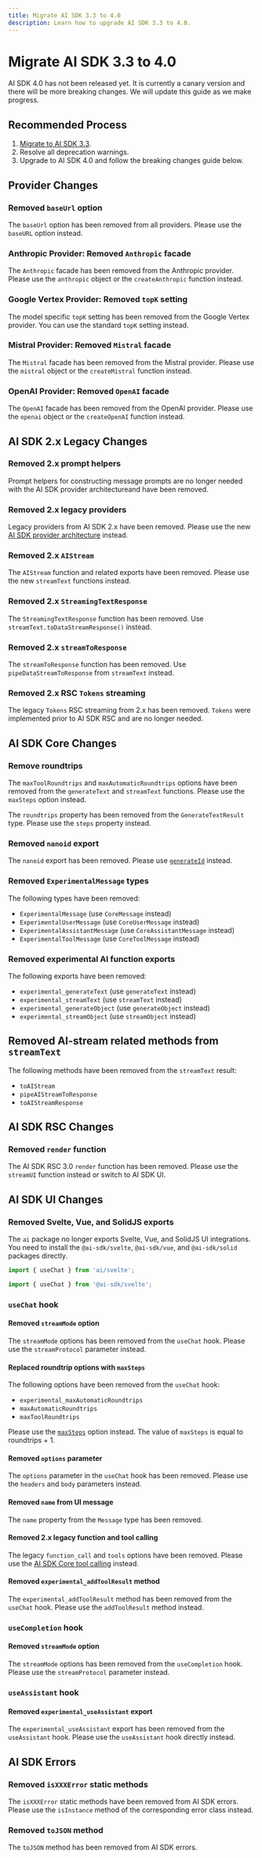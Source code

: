 ```yaml
---
title: Migrate AI SDK 3.3 to 4.0
description: Learn how to upgrade AI SDK 3.3 to 4.0.
---
```


# Migrate AI SDK 3.3 to 4.0

<Note type="warning">
  AI SDK 4.0 has not been released yet. It is currently a canary version and
  there will be more breaking changes. We will update this guide as we make
  progress.
</Note>

## Recommended Process

1. [Migrate to AI SDK 3.3](/docs/08-troubleshooting/migration-guide/migration-guide-3-3).
2. Resolve all deprecation warnings.
3. Upgrade to AI SDK 4.0 and follow the breaking changes guide below.

## Provider Changes

### Removed `baseUrl` option

The `baseUrl` option has been removed from all providers. Please use the `baseURL` option instead.

### Anthropic Provider: Removed `Anthropic` facade

The `Anthropic` facade has been removed from the Anthropic provider.
Please use the `anthropic` object or the `createAnthropic` function instead.

### Google Vertex Provider: Removed `topK` setting

The model specific `topK` setting has been removed from the Google Vertex provider.
You can use the standard `topK` setting instead.

### Mistral Provider: Removed `Mistral` facade

The `Mistral` facade has been removed from the Mistral provider.
Please use the `mistral` object or the `createMistral` function instead.

### OpenAI Provider: Removed `OpenAI` facade

The `OpenAI` facade has been removed from the OpenAI provider.
Please use the `openai` object or the `createOpenAI` function instead.

## AI SDK 2.x Legacy Changes

### Removed 2.x prompt helpers

Prompt helpers for constructing message prompts are no longer needed with the AI SDK provider architectureand have been removed.

### Removed 2.x legacy providers

Legacy providers from AI SDK 2.x have been removed. Please use the new [AI SDK provider architecture](/docs/foundations/providers-and-models) instead.

### Removed 2.x `AIStream`

The `AIStream` function and related exports have been removed. Please use the new `streamText` functions instead.

### Removed 2.x `StreamingTextResponse`

The `StreamingTextResponse` function has been removed. Use
`streamText.toDataStreamResponse()` instead.

### Removed 2.x `streamToResponse`

The `streamToResponse` function has been removed. Use
`pipeDataStreamToResponse` from `streamText` instead.

### Removed 2.x RSC `Tokens` streaming

The legacy `Tokens` RSC streaming from 2.x has been removed.
`Tokens` were implemented prior to AI SDK RSC and are no longer needed.

## AI SDK Core Changes

### Remove roundtrips

The `maxToolRoundtrips` and `maxAutomaticRoundtrips` options have been removed from the `generateText` and `streamText` functions.
Please use the `maxSteps` option instead.

The `roundtrips` property has been removed from the `GenerateTextResult` type.
Please use the `steps` property instead.

### Removed `nanoid` export

The `nanoid` export has been removed. Please use [`generateId`](/docs/reference/stream-helpers/generate-id) instead.

### Removed `ExperimentalMessage` types

The following types have been removed:

- `ExperimentalMessage` (use `CoreMessage` instead)
- `ExperimentalUserMessage` (use `CoreUserMessage` instead)
- `ExperimentalAssistantMessage` (use `CoreAssistantMessage` instead)
- `ExperimentalToolMessage` (use `CoreToolMessage` instead)

### Removed experimental AI function exports

The following exports have been removed:

- `experimental_generateText` (use `generateText` instead)
- `experimental_streamText` (use `streamText` instead)
- `experimental_generateObject` (use `generateObject` instead)
- `experimental_streamObject` (use `streamObject` instead)

## Removed AI-stream related methods from `streamText`

The following methods have been removed from the `streamText` result:

- `toAIStream`
- `pipeAIStreamToResponse`
- `toAIStreamResponse`

## AI SDK RSC Changes

### Removed `render` function

The AI SDK RSC 3.0 `render` function has been removed.
Please use the `streamUI` function instead or switch to AI SDK UI.

## AI SDK UI Changes

### Removed Svelte, Vue, and SolidJS exports

The `ai` package no longer exports Svelte, Vue, and SolidJS UI integrations.
You need to install the `@ai-sdk/svelte`, `@ai-sdk/vue`, and `@ai-sdk/solid` packages directly.

```ts filename="AI SDK 3.3"
import { useChat } from 'ai/svelte';
```

```ts filename="AI SDK 4.0"
import { useChat } from '@ai-sdk/svelte';
```

### `useChat` hook

#### Removed `streamMode` option

The `streamMode` options has been removed from the `useChat` hook.
Please use the `streamProtocol` parameter instead.

#### Replaced roundtrip options with `maxSteps`

The following options have been removed from the `useChat` hook:

- `experimental_maxAutomaticRoundtrips`
- `maxAutomaticRoundtrips`
- `maxToolRoundtrips`

Please use the [`maxSteps`](/docs/ai-sdk-core/tools-and-tool-calling#multi-step-calls) option instead.
The value of `maxSteps` is equal to roundtrips + 1.

#### Removed `options` parameter

The `options` parameter in the `useChat` hook has been removed.
Please use the `headers` and `body` parameters instead.

#### Removed `name` from UI message

The `name` property from the `Message` type has been removed.

#### Removed 2.x legacy function and tool calling

The legacy `function_call` and `tools` options have been removed.
Please use the [AI SDK Core tool calling](/docs/ai-sdk-core/tools-and-tool-calling) instead.

#### Removed `experimental_addToolResult` method

The `experimental_addToolResult` method has been removed from the `useChat` hook.
Please use the `addToolResult` method instead.

### `useCompletion` hook

#### Removed `streamMode` option

The `streamMode` options has been removed from the `useCompletion` hook.
Please use the `streamProtocol` parameter instead.

### `useAssistant` hook

#### Removed `experimental_useAssistant` export

The `experimental_useAssistant` export has been removed from the `useAssistant` hook.
Please use the `useAssistant` hook directly instead.

## AI SDK Errors

### Removed `isXXXError` static methods

The `isXXXError` static methods have been removed from AI SDK errors.
Please use the `isInstance` method of the corresponding error class instead.

### Removed `toJSON` method

The `toJSON` method has been removed from AI SDK errors.
